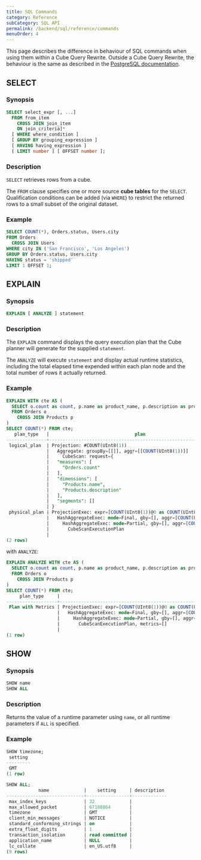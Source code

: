 ```yaml
---
title: SQL Commands
category: Reference
subCategory: SQL API
permalink: /backend/sql/reference/commands
menuOrder: 4
---
```


<InfoBox>

This page describes the difference in behaviour of SQL commands when using them
within a Cube Query Rewrite. Outside a Cube Query Rewrite, the behaviour is the
same as described in the [PostgreSQL documentation][pg-docs].

</InfoBox>

## SELECT

### Synopsis

```sql
SELECT select_expr [, ...]
  FROM from_item
    CROSS JOIN join_item
    ON join_criteria]*
  [ WHERE where_condition ]
  [ GROUP BY grouping_expression ]
  [ HAVING having_expression ]
  [ LIMIT number ] [ OFFSET number ];
```

### Description

`SELECT` retrieves rows from a cube.

The `FROM` clause specifies one or more source **cube tables** for the `SELECT`.
Qualification conditions can be added (via `WHERE`) to restrict the returned
rows to a small subset of the original dataset.

### Example

```sql
SELECT COUNT(*), Orders.status, Users.city
FROM Orders
  CROSS JOIN Users
WHERE city IN ('San Francisco', 'Los Angeles')
GROUP BY Orders.status, Users.city
HAVING status = 'shipped'
LIMIT 1 OFFSET 1;
```

## EXPLAIN

### Synopsis

```sql
EXPLAIN [ ANALYZE ] statement
```

### Description

The `EXPLAIN` command displays the query execution plan that the Cube planner
will generate for the supplied `statement`.

The `ANALYZE` will execute `statement` and display actual runtime statistics,
including the total elapsed time expended within each plan node and the total
number of rows it actually returned.

### Example

```sql
EXPLAIN WITH cte AS (
  SELECT o.count as count, p.name as product_name, p.description as product_description
  FROM Orders o
    CROSS JOIN Products p
)
SELECT COUNT(*) FROM cte;
   plan_type   |                                plan
---------------+---------------------------------------------------------------------
 logical_plan  | Projection: #COUNT(UInt8(1))                                       +
               |   Aggregate: groupBy=[[]], aggr=[[COUNT(UInt8(1))]]                +
               |     CubeScan: request={                                            +
               |   "measures": [                                                    +
               |     "Orders.count"                                                 +
               |   ],                                                               +
               |   "dimensions": [                                                  +
               |     "Products.name",                                               +
               |     "Products.description"                                         +
               |   ],                                                               +
               |   "segments": []                                                   +
               | }
 physical_plan | ProjectionExec: expr=[COUNT(UInt8(1))@0 as COUNT(UInt8(1))]        +
               |   HashAggregateExec: mode=Final, gby=[], aggr=[COUNT(UInt8(1))]    +
               |     HashAggregateExec: mode=Partial, gby=[], aggr=[COUNT(UInt8(1))]+
               |       CubeScanExecutionPlan                                        +
               |
(2 rows)
```

with `ANALYZE`:

```sql
EXPLAIN ANALYZE WITH cte AS (
  SELECT o.count as count, p.name as product_name, p.description as product_description
  FROM Orders o
    CROSS JOIN Products p
)
SELECT COUNT(*) FROM cte;
     plan_type     |                                                                                plan
-------------------+--------------------------------------------------------------------------------------------------------------------------------------------------------------------
 Plan with Metrics | ProjectionExec: expr=[COUNT(UInt8(1))@0 as COUNT(UInt8(1))], metrics=[output_rows=1, elapsed_compute=541ns, spill_count=0, spilled_bytes=0, mem_used=0]           +
                   |   HashAggregateExec: mode=Final, gby=[], aggr=[COUNT(UInt8(1))], metrics=[output_rows=1, elapsed_compute=6.583µs, spill_count=0, spilled_bytes=0, mem_used=0]     +
                   |     HashAggregateExec: mode=Partial, gby=[], aggr=[COUNT(UInt8(1))], metrics=[output_rows=1, elapsed_compute=13.958µs, spill_count=0, spilled_bytes=0, mem_used=0]+
                   |       CubeScanExecutionPlan, metrics=[]                                                                                                                           +
                   |
(1 row)
```

## SHOW

### Synopsis

```sql
SHOW name
SHOW ALL
```

### Description

Returns the value of a runtime parameter using `name`, or all runtime parameters
if `ALL` is specified.

### Example

```sql
SHOW timezone;
 setting
---------
 GMT
(1 row)

SHOW ALL;
            name             |    setting     | description
-----------------------------+----------------+-------------
 max_index_keys              | 32             |
 max_allowed_packet          | 67108864       |
 timezone                    | GMT            |
 client_min_messages         | NOTICE         |
 standard_conforming_strings | on             |
 extra_float_digits          | 1              |
 transaction_isolation       | read committed |
 application_name            | NULL           |
 lc_collate                  | en_US.utf8     |
(9 rows)
```

[pg-docs]: https://www.postgresql.org/docs/current/
